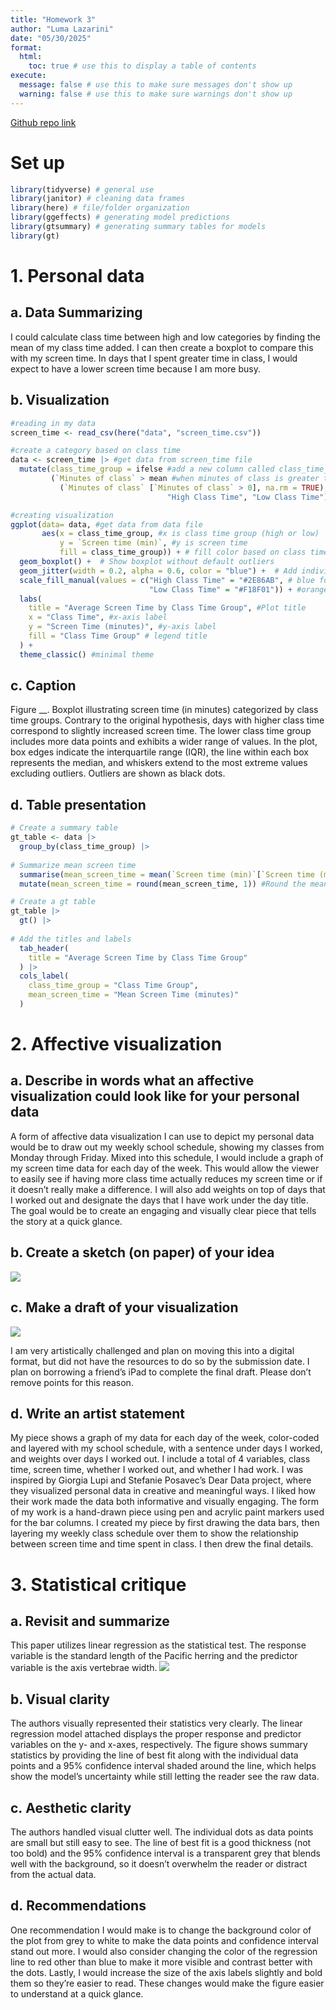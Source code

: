 ```yaml
---
title: "Homework 3"
author: "Luma Lazarini"
date: "05/30/2025"
format:
  html:
    toc: true # use this to display a table of contents
execute:
  message: false # use this to make sure messages don't show up
  warning: false # use this to make sure warnings don't show up
---
```


[Github repo link](https://github.com/lumalazarini/ENVS-193DS_homework-03)

# Set up

```r
library(tidyverse) # general use
library(janitor) # cleaning data frames
library(here) # file/folder organization
library(ggeffects) # generating model predictions
library(gtsummary) # generating summary tables for models
library(gt)

```

# 1. Personal data

## a. Data Summarizing

I could calculate class time between high and low categories by finding the mean of my class time added. I can then create a boxplot to compare this with my screen time. In days that I spent greater time in class, I would expect to have a lower screen time because I am more busy.

## b. Visualization

```r
#reading in my data
screen_time <- read_csv(here("data", "screen_time.csv"))
```

```r
#create a category based on class time
data <- screen_time |> #get data from screen_time file
  mutate(class_time_group = ifelse #add a new column called class_time_group
         (`Minutes of class` > mean #when minutes of class is greater than the mean, classify as high class time
           (`Minutes of class` [`Minutes of class` > 0], na.rm = TRUE), #exclude zeros and NA's
                                   "High Class Time", "Low Class Time")) #if condition if true, label as high class time. If false, label as low class time
```

```r
#creating visualization
ggplot(data= data, #get data from data file
       aes(x = class_time_group, #x is class time group (high or low)
           y = `Screen time (min)`, #y is screen time
           fill = class_time_group)) + # fill color based on class time group
  geom_boxplot() +  # Show boxplot without default outliers
  geom_jitter(width = 0.2, alpha = 0.6, color = "blue") +  # Add individual points
  scale_fill_manual(values = c("High Class Time" = "#2E86AB", # blue for high class time
                               "Low Class Time" = "#F18F01")) + #orange for low class time 
  labs(
    title = "Average Screen Time by Class Time Group", #Plot title
    x = "Class Time", #x-axis label
    y = "Screen Time (minutes)", #y-axis label
    fill = "Class Time Group" # legend title
  ) +
  theme_classic() #minimal theme

```

## c. Caption

Figure \_\_. Boxplot illustrating screen time (in minutes) categorized by class time groups. Contrary to the original hypothesis, days with higher class time correspond to slightly increased screen time. The lower class time group includes more data points and exhibits a wider range of values. In the plot, box edges indicate the interquartile range (IQR), the line within each box represents the median, and whiskers extend to the most extreme values excluding outliers. Outliers are shown as black dots.

## d. Table presentation

```r
# Create a summary table
gt_table <- data |> 
  group_by(class_time_group) |> 
  
# Summarize mean screen time
  summarise(mean_screen_time = mean(`Screen time (min)`[`Screen time (min)` > 0], na.rm = TRUE)) |> #Calculate the mean screen time for each group 
  mutate(mean_screen_time = round(mean_screen_time, 1)) #Round the mean values to one decimal place

# Create a gt table
gt_table |> 
  gt() |> 
  
# Add the titles and labels
  tab_header(
    title = "Average Screen Time by Class Time Group"
  ) |> 
  cols_label(
    class_time_group = "Class Time Group",
    mean_screen_time = "Mean Screen Time (minutes)"
  )
```

# 2. Affective visualization

## a. Describe in words what an affective visualization could look like for your personal data

A form of affective data visualization I can use to depict my personal data would be to draw out my weekly school schedule, showing my classes from Monday through Friday. Mixed into this schedule, I would include a graph of my screen time data for each day of the week. This would allow the viewer to easily see if having more class time actually reduces my screen time or if it doesn't really make a difference. I will also add weights on top of days that I worked out and designate the days that I have work under the day title. The goal would be to create an engaging and visually clear piece that tells the story at a quick glance.

## b. Create a sketch (on paper) of your idea

![](images/IMG_7075.jpeg)

## c. Make a draft of your visualization

![](images/IMG_7079.jpeg)

I am very artistically challenged and plan on moving this into a digital format, but did not have the resources to do so by the submission date. I plan on borrowing a friend's iPad to complete the final draft. Please don't remove points for this reason.

## d. Write an artist statement

My piece shows a graph of my data for each day of the week, color-coded and layered with my school schedule, with a sentence under days I worked, and weights over days I worked out. I include a total of 4 variables, class time, screen time, whether I worked out, and whether I had work. I was inspired by Giorgia Lupi and Stefanie Posavec's Dear Data project, where they visualized personal data in creative and meaningful ways. I liked how their work made the data both informative and visually engaging. The form of my work is a hand-drawn piece using pen and acrylic paint markers used for the bar columns. I created my piece by first drawing the data bars, then layering my weekly class schedule over them to show the relationship between screen time and time spent in class. I then drew the final details.

# 3. Statistical critique

## a. Revisit and summarize

This paper utilizes linear regression as the statistical test. The response variable is the standard length of the Pacific herring and the predictor variable is the axis vertebrae width. ![](images/screenshot-6.58.15%20copy.png)

## b. Visual clarity

The authors visually represented their statistics very clearly. The linear regression model attached displays the proper response and predictor variables on the y- and x-axes, respectively. The figure shows summary statistics by providing the line of best fit along with the individual data points and a 95% confidence interval shaded around the line, which helps show the model’s uncertainty while still letting the reader see the raw data.

## c. Aesthetic clarity

The authors handled visual clutter well. The individual dots as data points are small but still easy to see. The line of best fit is a good thickness (not too bold) and the 95% confidence interval is a transparent grey that blends well with the background, so it doesn’t overwhelm the reader or distract from the actual data.

## d. Recommendations

One recommendation I would make is to change the background color of the plot from grey to white to make the data points and confidence interval stand out more. I would also consider changing the color of the regression line to red other than blue to make it more visible and contrast better with the dots. Lastly, I would increase the size of the axis labels slightly and bold them so they're easier to read. These changes would make the figure easier to understand at a quick glance.
